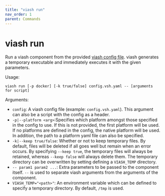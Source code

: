 ```yaml
---
title: "viash run"
nav_order: 1
parent: Commands
---
```


# viash run

Run a viash component from the provided [viash config file](/config). viash generates a temporary executable and immediately executes it with the given parameters.

Usage:
```
viash run [-p docker] [-k true/false] config.vsh.yaml -- [arguments for script]
```

Arguments:

* `config`: A viash config file (example: `config.vsh.yaml`). This argument can also be a script with the config as a header.
* `-p|--platform <arg>`:Specifies which platform amongst those specified in
                          the config to use. If this is not provided, the first
                          platform will be used. If no platforms are defined in
                          the config, the native platform will be used. In
                          addition, the path to a platform yaml file can also be
                          specified.
* `-k|--keep true/false`: Whether or not to keep temporary files. By default,
                          files will be deleted if all goes well but remain when
                          an error occurs. By specifying `--keep true`, the
                          temporary files will always be retained, whereas
                          `--keep false` will always delete them. The temporary
                          directory can be overwritten by setting defining a
                          `VIASH_TEMP` directory.
* `-- param1 param2 ...`: Extra parameters to be passed to the component itself. `--` is used to separate viash arguments from the arguments of the component. 
* `VIASH_TEMP="<path>"`: An environment variable which can be defined to specify a temporary directory. By default, `/tmp` is used.
